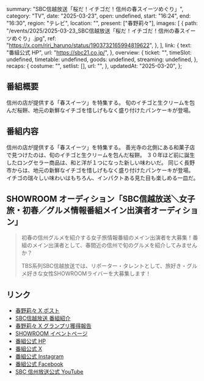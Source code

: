   summary: "SBC信越放送「桜だ！イチゴだ！信州の春スイーツめぐり」",
  category: "TV",
  date: "2025-03-23",
  open: undefined,
  start: "16:24",
  end: "16:30",
  region: "テレビ",
  location: "",
  present: ["春野莉々"],
  images: [
    {
      path: "/events/2025/2025-03-23_SBC信越放送「桜だ！イチゴだ！信州の春スイーツめぐり」.jpg",
      ref: "https://x.com/riri_haruno/status/1903732165994819622",
    },
  ],
  link: {
    text: "番組公式 HP",
    url: "https://sbc21.co.jp/",
  },
  overview: {
    ticket: "",
    timeSlot: undefined,
    timetable: undefined,
    goods: undefined,
    streaming: undefined,
  },
  recaps: {
    costume: "",
    setlist: [],
    url: "",
  },
  updatedAt: "2025-03-20",
};

## 番組概要

信州の店が提供する「春スイーツ」を特集する。
旬のイチゴと生クリームを包んだ桜餅、地元の新鮮なイチゴを惜しげもなく盛り付けたパンケーキが登場。

## 番組内容

信州の店が提供する「春スイーツ」を特集する。
善光寺の北側にある和菓子店で見つけたのは、旬のイチゴと生クリームを包んだ桜餅。
３０年ほど前に誕生したロングセラー商品は、和と洋が１つになった新しい味わいだ。
同じく長野市からは、地元の新鮮なイチゴを惜しげもなく盛り付けたパンケーキが登場。
イチゴの瑞々しい味わいはもちろん、インパクトある見た目も楽しめる一皿だ。

## SHOWROOM オーディション「SBC信越放送＼女子旅・初春／グルメ情報番組メイン出演者オーディション」

> 初春の信州グルメを紹介する女子旅情報番組のメイン出演者を大募集！番組のメイン出演者として、春間近の信州で旬のグルメを紹介してみませんか？
>
> TBS系列SBC信越放送では、リポーター・タレントとして、旅好き・グルメ好きな女性SHOWROOMライバーを大募集します！

## リンク

- [春野莉々 X ポスト](https://x.com/riri_haruno/status/1903732165994819622)
- [SBC信越放送 番組紹介](https://sbc21.co.jp/tv/schedule.php?p=918686&s=0x7820&e=607&ed=20250316)
- [春野莉々 X グランプリ獲得報告](https://x.com/riri_haruno/status/1897645104242020368)
- [SHOWROOM イベントページ](https://www.showroom-live.com/event/sbcspring1)
- [番組公式 HP](https://sbc21.co.jp/)
- [番組公式 X](https://x.com/sbctv6ch)
- [番組公式 Instagram](https://www.instagram.com/sbctv6ch/)
- [番組公式 Facebook](https://ja-jp.facebook.com/SBC6ch/)
- [SBC 信州放送公式 YouTube](https://www.youtube.com/user/6sbc)
